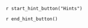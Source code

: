 ::: {.callout-tip #lck-19.00000 collapse=true}

`r start_hint_button("Hints")`

`r end_hint_button()`



:::
